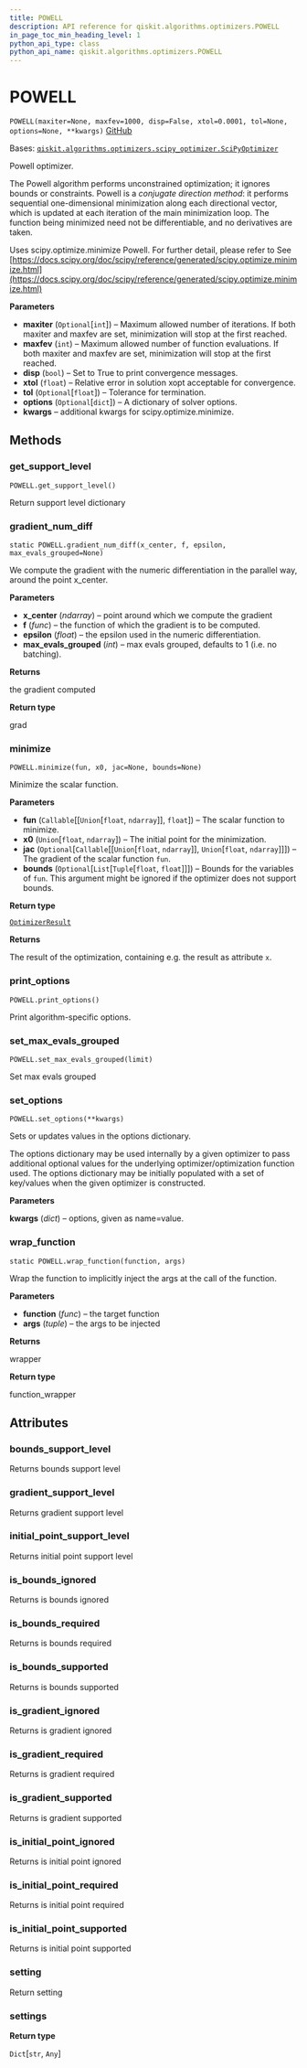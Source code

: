 ```yaml
---
title: POWELL
description: API reference for qiskit.algorithms.optimizers.POWELL
in_page_toc_min_heading_level: 1
python_api_type: class
python_api_name: qiskit.algorithms.optimizers.POWELL
---
```


# POWELL

<span id="qiskit.algorithms.optimizers.POWELL" />

`POWELL(maxiter=None, maxfev=1000, disp=False, xtol=0.0001, tol=None, options=None, **kwargs)` [GitHub](https://github.com/qiskit/qiskit/tree/stable/0.23/qiskit/algorithms/optimizers/powell.py "view source code")

Bases: [`qiskit.algorithms.optimizers.scipy_optimizer.SciPyOptimizer`](qiskit.algorithms.optimizers.SciPyOptimizer "qiskit.algorithms.optimizers.scipy_optimizer.SciPyOptimizer")

Powell optimizer.

The Powell algorithm performs unconstrained optimization; it ignores bounds or constraints. Powell is a *conjugate direction method*: it performs sequential one-dimensional minimization along each directional vector, which is updated at each iteration of the main minimization loop. The function being minimized need not be differentiable, and no derivatives are taken.

Uses scipy.optimize.minimize Powell. For further detail, please refer to See [https://docs.scipy.org/doc/scipy/reference/generated/scipy.optimize.minimize.html](https://docs.scipy.org/doc/scipy/reference/generated/scipy.optimize.minimize.html)

**Parameters**

*   **maxiter** (`Optional`\[`int`]) – Maximum allowed number of iterations. If both maxiter and maxfev are set, minimization will stop at the first reached.
*   **maxfev** (`int`) – Maximum allowed number of function evaluations. If both maxiter and maxfev are set, minimization will stop at the first reached.
*   **disp** (`bool`) – Set to True to print convergence messages.
*   **xtol** (`float`) – Relative error in solution xopt acceptable for convergence.
*   **tol** (`Optional`\[`float`]) – Tolerance for termination.
*   **options** (`Optional`\[`dict`]) – A dictionary of solver options.
*   **kwargs** – additional kwargs for scipy.optimize.minimize.

## Methods

### get\_support\_level

<span id="qiskit.algorithms.optimizers.POWELL.get_support_level" />

`POWELL.get_support_level()`

Return support level dictionary

### gradient\_num\_diff

<span id="qiskit.algorithms.optimizers.POWELL.gradient_num_diff" />

`static POWELL.gradient_num_diff(x_center, f, epsilon, max_evals_grouped=None)`

We compute the gradient with the numeric differentiation in the parallel way, around the point x\_center.

**Parameters**

*   **x\_center** (*ndarray*) – point around which we compute the gradient
*   **f** (*func*) – the function of which the gradient is to be computed.
*   **epsilon** (*float*) – the epsilon used in the numeric differentiation.
*   **max\_evals\_grouped** (*int*) – max evals grouped, defaults to 1 (i.e. no batching).

**Returns**

the gradient computed

**Return type**

grad

### minimize

<span id="qiskit.algorithms.optimizers.POWELL.minimize" />

`POWELL.minimize(fun, x0, jac=None, bounds=None)`

Minimize the scalar function.

**Parameters**

*   **fun** (`Callable`\[\[`Union`\[`float`, `ndarray`]], `float`]) – The scalar function to minimize.
*   **x0** (`Union`\[`float`, `ndarray`]) – The initial point for the minimization.
*   **jac** (`Optional`\[`Callable`\[\[`Union`\[`float`, `ndarray`]], `Union`\[`float`, `ndarray`]]]) – The gradient of the scalar function `fun`.
*   **bounds** (`Optional`\[`List`\[`Tuple`\[`float`, `float`]]]) – Bounds for the variables of `fun`. This argument might be ignored if the optimizer does not support bounds.

**Return type**

[`OptimizerResult`](qiskit.algorithms.optimizers.OptimizerResult "qiskit.algorithms.optimizers.optimizer.OptimizerResult")

**Returns**

The result of the optimization, containing e.g. the result as attribute `x`.

### print\_options

<span id="qiskit.algorithms.optimizers.POWELL.print_options" />

`POWELL.print_options()`

Print algorithm-specific options.

### set\_max\_evals\_grouped

<span id="qiskit.algorithms.optimizers.POWELL.set_max_evals_grouped" />

`POWELL.set_max_evals_grouped(limit)`

Set max evals grouped

### set\_options

<span id="qiskit.algorithms.optimizers.POWELL.set_options" />

`POWELL.set_options(**kwargs)`

Sets or updates values in the options dictionary.

The options dictionary may be used internally by a given optimizer to pass additional optional values for the underlying optimizer/optimization function used. The options dictionary may be initially populated with a set of key/values when the given optimizer is constructed.

**Parameters**

**kwargs** (*dict*) – options, given as name=value.

### wrap\_function

<span id="qiskit.algorithms.optimizers.POWELL.wrap_function" />

`static POWELL.wrap_function(function, args)`

Wrap the function to implicitly inject the args at the call of the function.

**Parameters**

*   **function** (*func*) – the target function
*   **args** (*tuple*) – the args to be injected

**Returns**

wrapper

**Return type**

function\_wrapper

## Attributes

<span id="qiskit.algorithms.optimizers.POWELL.bounds_support_level" />

### bounds\_support\_level

Returns bounds support level

<span id="qiskit.algorithms.optimizers.POWELL.gradient_support_level" />

### gradient\_support\_level

Returns gradient support level

<span id="qiskit.algorithms.optimizers.POWELL.initial_point_support_level" />

### initial\_point\_support\_level

Returns initial point support level

<span id="qiskit.algorithms.optimizers.POWELL.is_bounds_ignored" />

### is\_bounds\_ignored

Returns is bounds ignored

<span id="qiskit.algorithms.optimizers.POWELL.is_bounds_required" />

### is\_bounds\_required

Returns is bounds required

<span id="qiskit.algorithms.optimizers.POWELL.is_bounds_supported" />

### is\_bounds\_supported

Returns is bounds supported

<span id="qiskit.algorithms.optimizers.POWELL.is_gradient_ignored" />

### is\_gradient\_ignored

Returns is gradient ignored

<span id="qiskit.algorithms.optimizers.POWELL.is_gradient_required" />

### is\_gradient\_required

Returns is gradient required

<span id="qiskit.algorithms.optimizers.POWELL.is_gradient_supported" />

### is\_gradient\_supported

Returns is gradient supported

<span id="qiskit.algorithms.optimizers.POWELL.is_initial_point_ignored" />

### is\_initial\_point\_ignored

Returns is initial point ignored

<span id="qiskit.algorithms.optimizers.POWELL.is_initial_point_required" />

### is\_initial\_point\_required

Returns is initial point required

<span id="qiskit.algorithms.optimizers.POWELL.is_initial_point_supported" />

### is\_initial\_point\_supported

Returns is initial point supported

<span id="qiskit.algorithms.optimizers.POWELL.setting" />

### setting

Return setting

<span id="qiskit.algorithms.optimizers.POWELL.settings" />

### settings

**Return type**

`Dict`\[`str`, `Any`]

